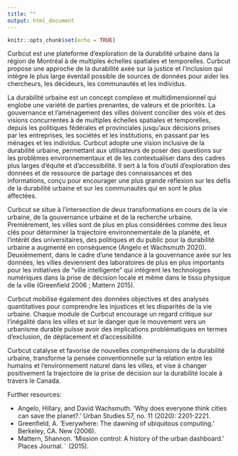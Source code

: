 ```yaml
---
title: ""
output: html_document
---
```


```r
knitr::opts_chunk$set(echo = TRUE)
```

Curbcut est une plateforme d'exploration de la durabilité urbaine dans la région de Montréal à de multiples échelles spatiales et temporelles. Curbcut propose une approche de la durabilité axée sur la justice et l'inclusion qui intègre le plus large éventail possible de sources de données pour aider les chercheurs, les décideurs, les communautés et les individus.

La durabilité urbaine est un concept complexe et multidimensionnel qui englobe une variété de parties prenantes, de valeurs et de priorités. La gouvernance et l'aménagement des villes doivent concilier des voix et des visions concurrentes à de multiples échelles spatiales et temporelles, depuis les politiques fédérales et provinciales jusqu'aux décisions prises par les entreprises, les sociétés et les institutions, en passant par les ménages et les individus. Curbcut adopte une vision inclusive de la durabilité urbaine, permettant aux utilisateurs de poser des questions sur les problèmes environnementaux et de les contextualiser dans des cadres plus larges d'équité et d'accessibilité. Il sert à la fois d'outil d'exploration des données et de ressource de partage des connaissances et des informations, conçu pour encourager une plus grande réflexion sur les défis de la durabilité urbaine et sur les communautés qui en sont le plus affectées.

Curbcut se situe à l'intersection de deux transformations en cours de la vie urbaine, de la gouvernance urbaine et de la recherche urbaine. Premièrement, les villes sont de plus en plus considérées comme des lieux clés pour déterminer la trajectoire environnementale de la planète, et l'intérêt des universitaires, des politiques et du public pour la durabilité urbaine a augmenté en conséquence (Angelo et Wachsmuth 2020). Deuxièmement, dans le cadre d'une tendance à la gouvernance axée sur les données, les villes deviennent des laboratoires de plus en plus importants pour les initiatives de "ville intelligente" qui intègrent les technologies numériques dans la prise de décision locale et même dans le tissu physique de la ville (Greenfield 2006 ; Mattern 2015).

Curbcut mobilise également des données objectives et des analyses quantitatives pour comprendre les injustices et les disparités de la vie urbaine. Chaque module de Curbcut encourage un regard critique sur l'inégalité dans les villes et sur le danger que le mouvement vers un urbanisme durable puisse avoir des implications problématiques en termes d'exclusion, de déplacement et d'accessibilité.

Curbcut catalyse et favorise de nouvelles compréhensions de la durabilité urbaine, transforme la pensée conventionnelle sur la relation entre les humains et l'environnement naturel dans les villes, et vise à changer positivement la trajectoire de la prise de décision sur la durabilité locale à travers le Canada.

Further resources:

<ul><li>Angelo, Hillary, and David Wachsmuth. 'Why does everyone think cities can save the planet?.' Urban Studies 57, no. 11 (2020): 2201-2221.</li>
<li>Greenfield, A. 'Everywhere: The dawning of ubiquitous computing.' Berkeley, CA. New (2006).</li>
<li>Mattern, Shannon. 'Mission control: A history of the urban dashboard.' Places Journal.¨ (2015).</li></ul>
